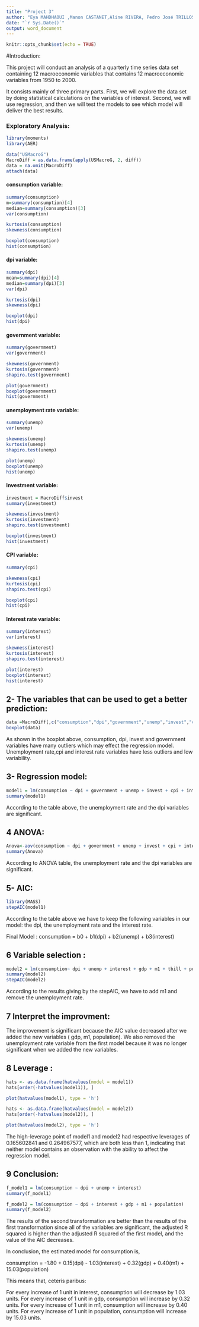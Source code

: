 ```yaml
---
title: "Project 3"
author: "Eya MAHDHAOUI ,Manon CASTANET,Aline RIVERA, Pedro José TRILLOS"
date: "`r Sys.Date()`"
output: word_document
---
```


```r
knitr::opts_chunk$set(echo = TRUE)
```  

#Introduction:  

This project will conduct an analysis of a quarterly time series data set containing 12 macroeconomic variables that contains 12 macroeconomic variables from 1950 to 2000.  

It consists mainly of three primary parts. First, we will explore the data set by doing statistical calculations on the variables of interest. Second, we will use regression, and then we will test the models to see which model will deliver the best results.  


### Exploratory Analysis:  

```r
library(moments)
library(AER)
```

```r
data("USMacroG")
MacroDiff = as.data.frame(apply(USMacroG, 2, diff))
data = na.omit(MacroDiff)
attach(data)
```

####  consumption variable:  

```r
summary(consumption)
m=summary(consumption)[4] 
median=summary(consumption)[3] 
var(consumption) 
```  

```r
kurtosis(consumption) 
skewness(consumption)
```

```r
boxplot(consumption) 
hist(consumption) 
```  

#### dpi variable:  

```r
summary(dpi)
mean=summary(dpi)[4]
median=summary(dpi)[3]
var(dpi)
```  


```r
kurtosis(dpi)
skewness(dpi)
```  

```r
boxplot(dpi)
hist(dpi)
```

#### government variable:  

```r
summary(government)
var(government)
```  

```r
skewness(government)
kurtosis(government)
shapiro.test(government)
```  

```r
plot(government)
boxplot(government)
hist(government)
```

#### unemployment rate variable:  

```r
summary(unemp)
var(unemp)
```  

```r

skewness(unemp)
kurtosis(unemp)
shapiro.test(unemp)
```  

```r
plot(unemp)
boxplot(unemp)
hist(unemp)
```

#### Investment variable:  

```r
investment = MacroDiff$invest
summary(investment)
```  

```r
skewness(investment) 
kurtosis(investment)
shapiro.test(investment)
```

```r
boxplot(investment)
hist(investment)
```  


#### CPI variable:  

```r
summary(cpi)
```  

```r
skewness(cpi) 
kurtosis(cpi)
shapiro.test(cpi)
```

```r
boxplot(cpi)
hist(cpi)
```  

#### Interest rate variable:  

```r
summary(interest)
var(interest)
```  

```r
skewness(interest)
kurtosis(interest)
shapiro.test(interest)
```  

```r
plot(interest)
boxplot(interest)
hist(interest)
```


## 2-  The variables that can be used to get a better prediction:
```r
data =MacroDiff[,c("consumption","dpi","government","unemp","invest","cpi","interest")]
boxplot(data)
```
As shown in the boxplot above, consumption, dpi, invest and government variables have many outliers which may effect the regression model. Unemployment rate,cpi and interest rate variables have less outliers and low variability.  

## 3- Regression model:  

```r
model1 = lm(consumption ~ dpi + government + unemp + invest + cpi + interest)
summary(model1)
```
According to the table above, the unemployment rate and the dpi variables are significant. 

## 4 ANOVA: 

```r
Anova<-aov(consumption ~ dpi + government + unemp + invest + cpi + interest)
summary(Anova)
```
According to ANOVA table, the unemployment rate and the dpi variables are significant. 

## 5- AIC:  

```r
library(MASS)
stepAIC(model1)
```
According to the table above we have to keep the following variables in our model: the dpi, the unemployment rate and the interest rate.  

Final Model : consumption = b0 + b1(dpi) + b2(unemp) + b3(interest)

## 6   Variable selection :  

```r
model2 = lm(consumption~ dpi + unemp + interest + gdp + m1 + tbill + population+ inflation)
summary(model2)
stepAIC(model2)
```
According to the results giving by the stepAIC, we have to add m1 and remove the unemployment rate. 

## 7  Interpret the improvment:  

The improvement is significant because the AIC value decreased after we added the new variables ( gdp, m1, population). We also removed the unemployment rate variable from the first model because it was no longer significant when we added the new variables.  

## 8 Leverage :  

```r
hats <- as.data.frame(hatvalues(model = model1))
hats[order(-hatvalues(model1)), ]
```  

```r
plot(hatvalues(model1), type = 'h')
```

```r
hats <- as.data.frame(hatvalues(model = model2))
hats[order(-hatvalues(model2)), ]
```

```r
plot(hatvalues(model2), type = 'h')
```


The high-leverage point of model1 and model2 had respective leverages of 0.165602841 and 0.264967577, which are both less than 1, indicating that neither model contains an observation with the ability to affect the regression model.  

## 9 Conclusion:  

```r
f_model1 = lm(consumption ~ dpi + unemp + interest)
summary(f_model1)
```  

```r
f_model2 = lm(consumption ~ dpi + interest + gdp + m1 + population)
summary(f_model2)
```  
The results of the second transformation are better than the results of the first transformation since all of the variables are significant, the adjusted R squared is higher than the adjusted R squared of the first model, and the value of the AIC decreases.

In conclusion, the estimated model for consumption is,

consumption = -1.80 + 0.15(dpi) - 1.03(interest) + 0.32(gdp) + 0.40(m1) + 15.03(population)

This means that, ceteris paribus:

For every increase of 1 unit in interest, consumption will decrease by 1.03 units.
For every increase of 1 unit in gdp, consumption will increase by 0.32 units.
For every increase of 1 unit in m1, consumption will increase by 0.40 units.
For every increase of 1 unit in population, consumption will increase by 15.03 units.











